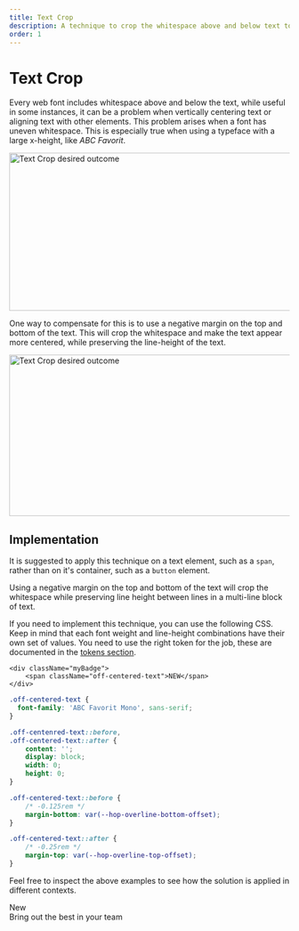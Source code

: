 ```yaml
---
title: Text Crop
description: A technique to crop the whitespace above and below text to make it appear more centered.
order: 1
---
```


# Text Crop

Every web font includes whitespace above and below the text, while useful in some instances, it can be a problem when vertically centering text or aligning text with other elements. This problem arises when a font has uneven whitespace. This is especially true when using a typeface with a large x-height, like *ABC Favorit*.

<Card>
    <Image src="https://wlprodcdnst3e6bc61cec24.blob.core.windows.net/hopper/webdoc/text-crop-desired-outcome.png" width="1290" height="284" alt="Text Crop desired outcome" />
</Card>

One way to compensate for this is to use a negative margin on the top and bottom of the text. This will crop the whitespace and make the text appear more centered, while preserving the line-height of the text.

<Card>
    <Image src="https://wlprodcdnst3e6bc61cec24.blob.core.windows.net/hopper/webdoc/text-crop-css.png" width="1290" height="290" alt="Text Crop desired outcome" />
</Card>

## Implementation

It is suggested to apply this technique on a text element, such as a `span`, rather than on it's container, such as a `button` element.

Using a negative margin on the top and bottom of the text will crop the whitespace while preserving line height between lines in a multi-line block of text.

If you need to implement this technique, you can use the following CSS. Keep in mind that each font weight and line-height combinations have their own set of values. You need to use the right token for the job, these are documented in the [tokens section](/tokens/semantic/typography).

```tsx title="component.tsx"
<div className="myBadge">
    <span className="off-centered-text">NEW</span>
</div>
```

```css title="component.css"
.off-centered-text {
  font-family: 'ABC Favorit Mono', sans-serif;
}

.off-centenred-text::before,
.off-centered-text::after {
    content: '';
    display: block;
    width: 0;
    height: 0;
}

.off-centered-text::before {
    /* -0.125rem */
    margin-bottom: var(--hop-overline-bottom-offset);
}

.off-centered-text::after {
    /* -0.25rem */
    margin-top: var(--hop-overline-top-offset);
}
```

Feel free to inspect the above examples to see how the solution is applied in different contexts.

<div className="hd-sample hd-sample-text-offset">
    <div className="hd-sample__wrapper">
        <div className="myBadge"><span className="hd-sample-off-centered-text fixed">New</span></div>
        <div className="myHeadline"><span className="hd-sample-off-centered-text fixed">Bring out the best in your team</span></div>
    </div>
</div>
